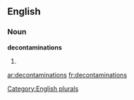 
==English==

===Noun===
'''decontaminations'''

# {{plural of|[[decontamination]]}}

[[Category:English plurals]]

[[ar:decontaminations]]
[[fr:decontaminations]]